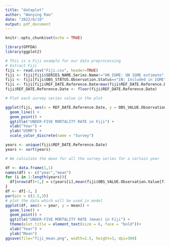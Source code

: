 ---
title: "dataplot"
author: "Wanying Rao"
date: "2022/6/10"
output: pdf_document
---

```{r setup, include=FALSE}
knitr::opts_chunk$set(echo = TRUE)

library(GPFDA)
library(ggplot2)
```

```{r}
# This is a Fiji example for our data preprocessing
# Extract Fiji
fiji <- read.csv("Fiji.csv", header=TRUE)
fiji <- fiji[fiji$SERIES_NAME.Series.Name!="UN_IGME: UN IGME estimate",]
fiji <- fiji[fiji$OBS_STATUS.Observation.Status=="IN: Included in IGME",]
fiji <- fiji[fiji$REF_DATE.Reference.Date<max(fiji$REF_DATE.Reference.Date)-10,]
fiji$REF_DATE.Reference.Date <- floor(fiji$REF_DATE.Reference.Date)

# Plot each survey series value in the plot

ggplot(fiji, aes(x = REF_DATE.Reference.Date, y = OBS_VALUE.Observation.Value, group = SERIES_NAME.Series.Name, colour = SERIES_NAME.Series.Name)) + 
  geom_line() +
  geom_point() +
  ggtitle("UNDER-FIVE MORTALITY RATE in Fiji") +
  xlab("Year") + 
  ylab("U5MR") +
  scale_color_discrete(name = "Survey")

years <- unique(fiji$REF_DATE.Reference.Date)
years <- sort(years)

# We calculate the mean for all the survey series for a certain year

df <- data.frame(1,1)
names(df) <- c("year","mean")
for (i in 1:length(years)){
  df[nrow(df)+1,] = c(years[i],mean(fiji$OBS_VALUE.Observation.Value[fiji$REF_DATE.Reference.Date== years[i]]))
}
df <- df[-1, ]
par(pin = c(2.5,3))
# plot the data which will be used in model
ggplot(df, aes(x = year, y = mean)) + 
  geom_line() +
  geom_point() +
  ggtitle("UNDER-FIVE MORTALITY RATE (mean) in Fiji") +
  theme(plot.title = element_text(size = 6, face = "bold"))+
  xlab("Year") +
  ylab("Mean")
ggsave(file="fiji_mean.png", width=2.5, height=3, dpi=300)
```

